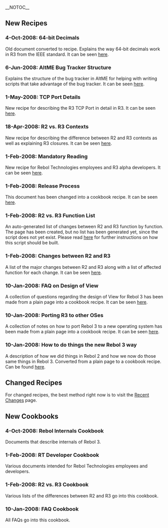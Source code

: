 __NOTOC__
== New Recipes ==

=== 4-Oct-2008: 64-bit Decimals ===

Old document converted to recipe. Explains the way 64-bit decimals work in R3 from the IEEE standard. It can be seen [[Decimals-64|here]].

=== 6-Jun-2008: AltME Bug Tracker Structure ===

Explains the structure of the bug tracker in AltME for helping with writing scripts that take advantage of the bug tracker. It can be seen [[AltME Bug Tracker Structure|here]].

=== 1-May-2008: TCP Port Details ===

New recipe for describing the R3 TCP Port in detail in R3. It can be seen [[TCP Port Details|here]].

=== 18-Apr-2008: R2 vs. R3 Contexts ===

New recipe for describing the difference between R2 and R3 contexts as well as explaining R3 closures. It can be seen [[R2 vs. R3 Contexts|here]].

=== 1-Feb-2008: Mandatory Reading ===

New recipe for Rebol Technologies employees and R3 alpha developers. It can be seen [[Mandatory Reading|here]].

=== 1-Feb-2008: Release Process ===

This document has been changed into a cookbook recipe. It can be seen [[Release Process|here]].

=== 1-Feb-2008: R2 vs. R3 Function List ===

An auto-generated list of changes between R2 and R3 function by function. The page has been created, but no list has been generated yet, since the script does not yet exist. Please read [[R2 vs. R3 function list|here]] for further instructions on how this script should be built.

=== 1-Feb-2008: Changes between R2 and R3 ===

A list of the major changes between R2 and R3 along with a list of affected function for each change. It can be seen [[Changes between R2 and R3|here]].

=== 10-Jan-2008: FAQ on Design of View ===

A collection of questions regarding the design of View for Rebol 3 has been made from a plain page into a cookbook recipe. It can be seen [[FAQ on Design of View|here]].

=== 10-Jan-2008: Porting R3 to other OSes ===

A collection of notes on how to port Rebol 3 to a new operating system has been made from a plain page into a cookbook recipe. It can be seen [[Porting Recipe|here]].

=== 10-Jan-2008: How to do things the new Rebol 3 way ===

A description of how we did things in Rebol 2 and how we now do those same things in Rebol 3. Converted from a plain page to a cookbook recipe. Can be found [[How to do things the new Rebol 3 way|here]].

== Changed Recipes ==

For changed recipes, the best method right now is to visit the [[Special:Recentchanges|Recent Changes]] page.

== New Cookbooks ==

=== 4-Oct-2008: Rebol Internals Cookbook ===

Documents that describe internals of Rebol 3.

=== 1-Feb-2008: RT Developer Cookbook ===

Various documents intended for Rebol Technologies employees and developers.

=== 1-Feb-2008: R2 vs. R3 Cookbook ===

Various lists of the differences between R2 and R3 go into this cookbook.

=== 10-Jan-2008: FAQ Cookbook ===

All FAQs go into this cookbook.